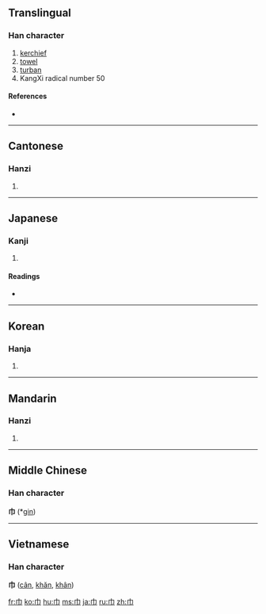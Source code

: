 ==Translingual==
{{Han stroke|[[Image:巾-order.gif]]}}

===Han character===
{{Han char|rn=50|rad=巾|as=00|sn=3|four=4022<sub>7</sub>|canj=中月 (LB)}}

# [[kerchief]]
# [[towel]]
# [[turban]]
# KangXi radical number 50

====References====
* {{Han ref|kx=0327.200|dkj=08771|dj=0632.090|hdz=10727.170|uh=5DFE|ud=24062|bh=A479|bd=42105}}

----

==Cantonese==

===Hanzi===
{{yue-hanzi|jyut=[[gan1]]|y=[[gan1]]}}

# {{defn|Cantonese}}

----

==Japanese==

===Kanji===
{{ja-kanji|grade=|rs=巾00}}

# {{defn|Japanese}}

====Readings====
* {{ja-readings|on=[[きん]] (kin)|kun=[[ふきん]] (fukin), [[おおい]] (ooi), [[はば]] (haba)}}

----

==Korean==

===Hanja===
{{ko-hanja|hangeul=건|rv=geon|mr=kŏn}}

# {{defn|Korean}}

----

==Mandarin==

===Hanzi===
{{cmn-hanzi|pin=[[jīn]] ([[jin1]])|wg=chin<sup>1</sup>}}

# {{defn|Mandarin}}

----

==Middle Chinese==
===Han character===
'''巾''' (*[[gin]])<!--asterisk indicates that this is a reconstructed pronunciation-->

----

==Vietnamese==
===Han character===
'''巾''' ([[cân]], [[khăn]], [[khân]])

[[fr:巾]]
[[ko:巾]]
[[hu:巾]]
[[ms:巾]]
[[ja:巾]]
[[ru:巾]]
[[zh:巾]]